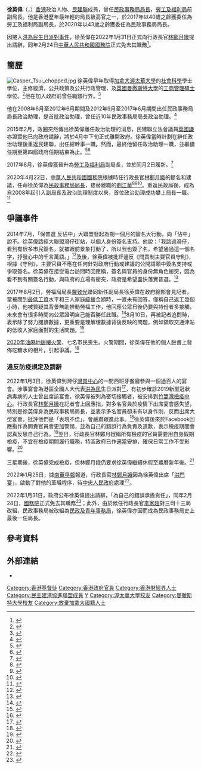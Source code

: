 {{Infobox officeholder
| honorific-prefix = 
| name = 徐英偉
| native_name = Caspar Tsui Ying-wai
| native_name_lang = en
| image = File:Casper Tsui chopped.jpg
| caption =
| office = {{HKSAR}}<br/>第7任[[民政事務局局長_(香港)|民政事務局局長]]
| term_start = 2020年4月22日
| term_end = 2022年2月24日<br/>(副局長[[陳積志|陳積志]]由2022年1月24日至2022年6月30日署理其職務）
| predecessor = [[劉江華|劉江華]]
| successor = [[麥美娟|麥美娟]]<br/>（[[民政及青年事務局|民政及青年事務局]]局長）
| 1blankname = 行政長官
| 1namedata = [[林鄭月娥|林鄭月娥]]
| 2blankname = 政務司司長
| 2namedata = [[張建宗|張建宗]]{{to}}[[李家超|李家超]]
| 3blankname = 副局長
| 3namedata = [[陳積志|陳積志]]
| 4blankname = 政治助理
| 4namedata = [[黎穎瑜|黎穎瑜]]{{to}}[[張進樂|張進樂]]
| 5blankname = 常任秘書長
| 5namedata = [[謝凌潔貞|謝凌潔貞]]{{to}}[[黃智祖|黃智祖]]
| office2 = {{HKSAR}}<br/>第2任[[勞工及福利局|勞工及福利局]]副局長
| 1blankname2 = 局長
| 1namedata2 = [[羅致光|羅致光]]
| term_start2 = 2017年8月2日
| term_end2 = 2020年4月22日
| predecessor2 = [[蕭偉強|蕭偉強]]
| successor2 = [[何啟明_(工聯會)|何啟明]]
| birth_date = {{birth year and age|1977}}
| birth_place = {{HKG-1959}}
| nationality = {{CNHK}}
| party = {{DAB/short}}
| educate = * [[渥太華大學|渥太華大學]]社會科學學士
* [[曼徹斯特大學|曼徹斯特大學]]工商管理碩士
| 宗教信仰 = 基督教
}}
'''徐英偉'''（{{lang-en|Caspar Tsui Ying-wai}}，{{bd|1977年}}）[[香港|香港]]政治人物、[[民主建港協進聯盟|民建聯]]成員，曾任[[民政事務局局長_(香港)|民政事務局局長]]，[[勞工及福利局|勞工及福利局]]前副局長。他是香港歷年最年輕的局長級高官之一，於2017年以40歲之齡獲委任為勞工及福利局副局長，於2020年以43歲之齡獲委任為民政事務局局長。

因捲入[[洪為民生日派對事件|洪為民生日派對事件]]，徐英偉在2022年1月31日正式向行政長官[[林鄭月娥|林鄭月娥]]提出請辭，同年2月24日[[中華人民共和國國務院|中華人民共和國國務院]]正式免去其職務<ref>{{cite web |title=国务院免去徐英伟香港特别行政区政府民政事务局局长职务 |url=http://www.news.cn/gangao/2022-02/28/c_1128422345.htm |website=新华网 |accessdate=2022-02-28 |archive-date=2022-02-28 |archive-url=https://web.archive.org/web/20220228061318/http://www.news.cn/gangao/2022-02/28/c_1128422345.htm |dead-url=no }}</ref>。

== 簡歷 ==
[[File:Casper_Tsui_chopped.jpg|thumb]]
徐英偉早年取得[[加拿大|加拿大]][[渥太華大學|渥太華大學]]的[[社會科學|社會科學]]學士學位，主修經濟，公共政策及公共行政管理，及[[英國|英國]][[曼徹斯特大學|曼徹斯特大學]]的[[工商管理碩士|工商管理碩士]]學位。<ref>{{Cite web |url=http://www.info.gov.hk/gia/general/200805/22/P200805220187.htm |title=香港政府新聞網 |accessdate=2008-05-25 |archive-date=2008-05-26 |archive-url=https://web.archive.org/web/20080526090224/http://www.info.gov.hk/gia/general/200805/22/P200805220187.htm |dead-url=no }}</ref>他在加入政府前曾任職銀行界。<ref>{{cite web |author1=新聞公報 |title=政府公布主要官員任免（附圖） |url=https://www.info.gov.hk/gia/general/202004/22/P2020042200290.htm |access-date=2020-05-06 |archive-date=2020-05-14 |archive-url=https://web.archive.org/web/20200514131822/https://www.info.gov.hk/gia/general/202004/22/P2020042200290.htm |dead-url=no }}</ref>

他在2008年6月至2012年6月期間及2012年9月至2017年6月期間出任民政事務局局長政治助理，是首批政治助理，曾任近10年民政事務局局長政治助理。<ref>{{cite web |author1=香港經濟日報 |title=民建聯黨友兼舊下屬　徐英偉接替劉江華任民政局長 |url=https://topick.hket.com/article/2623594/%E6%B0%91%E5%BB%BA%E8%81%AF%E9%BB%A8%E5%8F%8B%E5%85%BC%E8%88%8A%E4%B8%8B%E5%B1%AC%E3%80%80%E5%BE%90%E8%8B%B1%E5%81%89%E6%8E%A5%E6%9B%BF%E5%8A%89%E6%B1%9F%E8%8F%AF%E4%BB%BB%E6%B0%91%E6%94%BF%E5%B1%80%E9%95%B7?mtc=20023}}</ref>

2015年2月，政圈突然傳出徐英偉離任政治助理的消息，民建聯立法會議員[[葉國謙|葉國謙]]亦證實他已向政府請辭，將於4月中下旬正式離開政府。徐英偉當時計劃在辭任政治助理後重返民建聯，出任總幹事一職。然而，最終他留任政治助理一職，並繼續任期至第四屆政府任期結束為止。<ref>{{Cite news|url=https://news.mingpao.com/pns/%E5%BE%90%E8%8B%B1%E5%81%89%E8%BE%AD%E6%94%BF%E5%8A%A9%20%E5%9B%9E%E5%B7%A2%E6%B0%91%E5%BB%BA%E8%81%AF-%E5%87%BA%E4%BB%BB%E7%B8%BD%E5%B9%B9%E4%BA%8B%20%20%E6%8E%A5%E6%9B%BF%E7%A9%BA%E7%BC%BA%E4%BA%BA%E9%81%B8%E5%B7%B2%E5%AE%9A/web_tc/article/20150224/s00002/1424715209656|title=徐英偉辭政助 回巢民建聯|date=2015-02-24|work=[[明報|明報]]|accessdate=2017-08-01|archive-date=2017-08-01|archive-url=https://web.archive.org/web/20170801194250/https://news.mingpao.com/pns/%E5%BE%90%E8%8B%B1%E5%81%89%E8%BE%AD%E6%94%BF%E5%8A%A9%20%E5%9B%9E%E5%B7%A2%E6%B0%91%E5%BB%BA%E8%81%AF-%E5%87%BA%E4%BB%BB%E7%B8%BD%E5%B9%B9%E4%BA%8B%20%20%E6%8E%A5%E6%9B%BF%E7%A9%BA%E7%BC%BA%E4%BA%BA%E9%81%B8%E5%B7%B2%E5%AE%9A/web_tc/article/20150224/s00002/1424715209656|dead-url=no}}</ref><ref>{{Cite news|url=https://topick.hket.com/article/549584/%E8%91%89%E5%9C%8B%E8%AC%99%EF%BC%9A%E5%BE%90%E8%8B%B1%E5%81%89%E5%B7%B2%E8%BE%AD%E5%8E%BB%E6%94%BF%E5%8A%A9%E8%81%B7%E5%8B%99|title=葉國謙：徐英偉已辭去政助職務|date=2015-02-24|work=ToPick|accessdate=2017-08-01|archive-date=2019-05-19|archive-url=https://web.archive.org/web/20190519004048/https://topick.hket.com/article/549584/%E8%91%89%E5%9C%8B%E8%AC%99%EF%BC%9A%E5%BE%90%E8%8B%B1%E5%81%89%E5%B7%B2%E8%BE%AD%E5%8E%BB%E6%94%BF%E5%8A%A9%E8%81%B7%E5%8B%99|dead-url=no}}</ref>

2017年8月，徐英偉獲晉升為[[勞工及福利局|勞工及福利局]]副局長，並於同月2日履新。<ref>{{Cite news|url=http://www.info.gov.hk/gia/general/201708/01/P2017080100677.htm|title=委任副局長及政治助理|date=2017-08-01|work=香港政府|access-date=2017-08-01|archive-url=https://web.archive.org/web/20170801170617/http://www.info.gov.hk/gia/general/201708/01/P2017080100677.htm|archive-date=2017-08-01|dead-url=yes}}</ref>

2020年4月22日，[[中華人民共和國國務院|中華人民共和國國務院]]根據時任行政長官[[林鄭月娥|林鄭月娥]]的提名和建議，任命徐英偉為[[民政事務局局長_(香港)|民政事務局局長]]，接替離職的[[劉江華|劉江華]]<ref>{{Cite web|title=國務院任免香港特别行政區政府主要官員|url=https://www.hmo.gov.cn/xwzx/zwyw/202004/t20200422_21812.html|accessdate=2020-04-22|date=2020-04-22|work=國務院港澳事務辦公室|language=zh-HK|archive-date=2020-06-25|archive-url=https://web.archive.org/web/20200625101455/https://www.hmo.gov.cn/xwzx/zwyw/202004/t20200422_21812.html|dead-url=yes}}</ref><ref>{{Cite web|title=國務院免去5局長職務　曾國衞薛永恒許正宇入問責班子|url=https://news.rthk.hk/rthk/ch/component/k2/1522007-20200422.htm|accessdate=2020-04-22|date=2020-04-22|work=香港電台|language=zh-HK|archive-date=2020-06-25|archive-url=https://web.archive.org/web/20200625101459/https://news.rthk.hk/rthk/ch/component/k2/1522007-20200422.htm|dead-url=no}}</ref><ref>{{Cite web|title=【獨家】消息：勞福局副局徐英偉接民政局長　與劉江華同屬民建聯|url=https://www.hk01.com/%E6%94%BF%E6%83%85/463535/%E7%8D%A8%E5%AE%B6-%E6%B6%88%E6%81%AF-%E5%8B%9E%E7%A6%8F%E5%B1%80%E5%89%AF%E5%B1%80%E5%BE%90%E8%8B%B1%E5%81%89%E6%8E%A5%E6%B0%91%E6%94%BF%E5%B1%80%E9%95%B7-%E8%88%87%E5%8A%89%E6%B1%9F%E8%8F%AF%E5%90%8C%E5%B1%AC%E6%B0%91%E5%BB%BA%E8%81%AF|date=2020-04-21|work=香港01|language=zh-HK|access-date=2020-04-21|archive-date=2020-05-04|archive-url=https://web.archive.org/web/20200504192805/https://www.hk01.com/%E6%94%BF%E6%83%85/463535/%E7%8D%A8%E5%AE%B6-%E6%B6%88%E6%81%AF-%E5%8B%9E%E7%A6%8F%E5%B1%80%E5%89%AF%E5%B1%80%E5%BE%90%E8%8B%B1%E5%81%89%E6%8E%A5%E6%B0%91%E6%94%BF%E5%B1%80%E9%95%B7-%E8%88%87%E5%8A%89%E6%B1%9F%E8%8F%AF%E5%90%8C%E5%B1%AC%E6%B0%91%E5%BB%BA%E8%81%AF|dead-url=no}}</ref>。重返民政局後，成為自2008年起引入副局長及政治助理制度以來，首位政治助理成功攀上局長一職。<ref>{{cite web |author1=[[香港01|香港01]] |title=【獨家】消息：勞福局副局徐英偉接民政局長　與劉江華同屬民建聯 |url=https://www.hk01.com/%E6%94%BF%E6%83%85/463535/%E7%8D%A8%E5%AE%B6-%E6%B6%88%E6%81%AF-%E5%8B%9E%E7%A6%8F%E5%B1%80%E5%89%AF%E5%B1%80%E5%BE%90%E8%8B%B1%E5%81%89%E6%8E%A5%E6%B0%91%E6%94%BF%E5%B1%80%E9%95%B7-%E8%88%87%E5%8A%89%E6%B1%9F%E8%8F%AF%E5%90%8C%E5%B1%AC%E6%B0%91%E5%BB%BA%E8%81%AF |access-date=2020-04-21 |archive-date=2020-05-04 |archive-url=https://web.archive.org/web/20200504192805/https://www.hk01.com/%E6%94%BF%E6%83%85/463535/%E7%8D%A8%E5%AE%B6-%E6%B6%88%E6%81%AF-%E5%8B%9E%E7%A6%8F%E5%B1%80%E5%89%AF%E5%B1%80%E5%BE%90%E8%8B%B1%E5%81%89%E6%8E%A5%E6%B0%91%E6%94%BF%E5%B1%80%E9%95%B7-%E8%88%87%E5%8A%89%E6%B1%9F%E8%8F%AF%E5%90%8C%E5%B1%AC%E6%B0%91%E5%BB%BA%E8%81%AF |dead-url=no }}</ref>

==爭議事件==
2014年7月，「保普選 反佔中」大聯盟發起為期一個月的簽名大行動，向「佔中」說不。徐英偉路經大聯盟灣仔街站，以個人身份簽名支持。他說：「我路過灣仔，看到有很多市民簽名，就被眼前景象打動了，所以我也簽了名，希望通過這一個名字，抒發心中的千言萬語。」<ref>{{cite web |author1=文匯報 |title=徐英偉簽名救下一代 |url=http://paper.wenweipo.com/2014/07/26/HS1407260015.htm |access-date=2020-05-08 |archive-date=2022-02-01 |archive-url=https://web.archive.org/web/20220201143323/http://paper.wenweipo.com/2014/07/26/HS1407260015.htm |dead-url=no }}</ref>及後，徐英偉被批評違反《問責制主要官員守則》，根據《守則》，主要官員不應在任何針對政府行動或建議的公開請願中簽名支持或爭取簽名。徐英偉在接受電台訪問時回應稱，簽名與官員的身份無角色衝突，因為看不到有關簽名行動，與政府的立場有衝突，政府是希望盡快落實普選。<ref>{{cite web |author1=明報新聞網 |title=徐英偉：簽名反佔中無身份衝突 |url=https://news.mingpao.com/ins/%E6%B8%AF%E8%81%9E/article/20140725/s00001/1406282817244/%E5%BE%90%E8%8B%B1%E5%81%89-%E7%B0%BD%E5%90%8D%E5%8F%8D%E4%BD%94%E4%B8%AD%E7%84%A1%E8%BA%AB%E4%BB%BD%E8%A1%9D%E7%AA%81 |access-date=2020-05-08 |archive-date=2022-02-01 |archive-url=https://web.archive.org/web/20220201143318/https://news.mingpao.com/ins/%E6%B8%AF%E8%81%9E/article/20140725/s00001/1406282817244/%E5%BE%90%E8%8B%B1%E5%81%89-%E7%B0%BD%E5%90%8D%E5%8F%8D%E4%BD%94%E4%B8%AD%E7%84%A1%E8%BA%AB%E4%BB%BD%E8%A1%9D%E7%AA%81 |dead-url=no }}</ref>

2017年8月2日，勞福局局長[[羅致光|羅致光]]聯同新任副局長徐英偉在政府總部會見記者，當被問到[[最低工資|最低工資]]水平和三人家庭[[綜援|綜援]]金額時，一直未有回答，僅稱自己返工幾個小時，他被質疑其背景無助推動勞福工作，他回應公眾日後仍要與持份者多接觸，未來會有很多時間向公眾證明自己能否勝任此職。<ref>{{Cite news |url= http://hk.on.cc/hk/bkn/cnt/news/20170802/mobile/bkn-20170802130704107-0802_00822_001.html |title= 副勞福局長徐英偉月薪廿萬  唔識答最低工資 |date= 2017-08-02 |work= 東網oncc |accessdate= 2020-04-22 |archive-date= 2019-05-20 |archive-url= https://web.archive.org/web/20190520010505/https://hk.on.cc/hk/bkn/cnt/news/20170802/mobile/bkn-20170802130704107-0802_00822_001.html |dead-url= no }}</ref>8月10日，再被記者追問時，表示除了努力閱讀數據，更重要是理解埋數據背後反映的問題，例如領取交通津貼的低收入家庭面對的生活問題。<ref>{{cite web |author1=明報加東版([[多倫多|多倫多]]) |title=惡補功課 徐英偉識答最低工資$34.5 |url=https://www.mingpaocanada.com/tor/htm/News/20170810/HK-gzf1_r.htm |access-date=2020-04-22 |archive-date=2022-02-01 |archive-url=https://web.archive.org/web/20220201143329/https://www.mingpaocanada.com/tor/htm/News/20170810/HK-gzf1_r.htm |dead-url=no }}</ref>

[[2020年油麻地唐樓火警|2020年油麻地唐樓火警]]，七名市民喪生。火警期間，徐英偉在他的個人臉書上發佈吃糖水的相片，引起爭議。<ref>{{Cite web |title=被批食糖水懶理油麻地大火 徐英偉：Multitasking無衝突 |url=https://hd.stheadline.com/news/realtime/hk/1925029/%E5%8D%B3%E6%99%82-%E6%B8%AF%E8%81%9E-%E8%A2%AB%E6%89%B9%E9%A3%9F%E7%B3%96%E6%B0%B4%E6%87%B6%E7%90%86%E6%B2%B9%E9%BA%BB%E5%9C%B0%E5%A4%A7%E7%81%AB-%E5%BE%90%E8%8B%B1%E5%81%89-Multitasking%E7%84%A1%E8%A1%9D%E7%AA%81 |accessdate=2020-11-17 |author=頭條日報 |archive-date=2020-11-21 |archive-url=https://web.archive.org/web/20201121053312/https://hd.stheadline.com/news/realtime/hk/1925029/%E5%8D%B3%E6%99%82-%E6%B8%AF%E8%81%9E-%E8%A2%AB%E6%89%B9%E9%A3%9F%E7%B3%96%E6%B0%B4%E6%87%B6%E7%90%86%E6%B2%B9%E9%BA%BB%E5%9C%B0%E5%A4%A7%E7%81%AB-%E5%BE%90%E8%8B%B1%E5%81%89-Multitasking%E7%84%A1%E8%A1%9D%E7%AA%81 |dead-url=no }}</ref>

=== 違反防疫規定及請辭 ===
{{main|洪為民生日派對事件}}
2022年1月3日，徐英偉到灣仔[[灣景中心|灣景中心]]的一間西班牙餐廳參與一個過百人的宴會。涉事宴會為港區全國人大代表[[洪為民|洪為民]]生日派對<ref>{{Cite web|title=疑似生日會照片曝光　洪為民除口罩擁女子唱歌|url=https://news.mingpao.com/ins/%E6%B8%AF%E8%81%9E/article/20220106/s00001/1641470805740/%E7%96%91%E4%BC%BC%E7%94%9F%E6%97%A5%E6%9C%83%E7%85%A7%E7%89%87%E6%9B%9D%E5%85%89-%E6%B4%AA%E7%82%BA%E6%B0%91%E9%99%A4%E5%8F%A3%E7%BD%A9%E6%93%81%E5%A5%B3%E5%AD%90%E5%94%B1%E6%AD%8C|access-date=2022-01-06|archive-date=2022-01-08|archive-url=https://web.archive.org/web/20220108161751/https://news.mingpao.com/ins/%e6%b8%af%e8%81%9e/article/20220106/s00001/1641470805740/%e7%96%91%e4%bc%bc%e7%94%9f%e6%97%a5%e6%9c%83%e7%85%a7%e7%89%87%e6%9b%9d%e5%85%89-%e6%b4%aa%e7%82%ba%e6%b0%91%e9%99%a4%e5%8f%a3%e7%bd%a9%e6%93%81%e5%a5%b3%e5%ad%90%e5%94%b1%e6%ad%8c|dead-url=no}}</ref>，有初步確診2019新型冠狀病毒病的人士曾出席該宴會，徐英偉被列為密切接觸者，被安排到[[竹篙灣檢疫中心|竹篙灣檢疫中心]]。行政長官[[林鄭月娥|林鄭月娥]]在記者會上回應指，對多名官員於疫情下出席宴會感失望，特別是徐英偉身為民政事務局局長，並表示多名官員卻未有以身作則，反而出席大型宴會，批評他們是「表現不佳」，會嚴肅跟進此事。<ref>{{Cite web |title=特首稱周一晚活動有初確者　徐英偉列緊密接觸者須檢疫 |url=https://news.rthk.hk/rthk/ch/component/k2/1627662-20220106.htm |accessdate=2022-01-06 |author=香港電台 |archive-date=2022-01-06 |archive-url=https://web.archive.org/web/20220106115001/https://news.rthk.hk/rthk/ch/component/k2/1627662-20220106.htm |dead-url=no }}</ref>徐英偉後來於Facebook回應指作為問責官員會更加警惕，並為自己的錯誤行為負責及道歉，表示檢疫期間會認真反思自己行為。<ref>{{Cite web|title=新冠疫情｜徐英偉赴百人宴會成密切接觸者 發文向中央政府特首市民等道歉 (19:32) - 20220106 - 港聞|url=https://news.mingpao.com/ins/%e6%b8%af%e8%81%9e/article/20220106/s00001/1641468386711/%e6%96%b0%e5%86%a0%e7%96%ab%e6%83%85-%e5%be%90%e8%8b%b1%e5%81%89%e8%b5%b4%e7%99%be%e4%ba%ba%e5%ae%b4%e6%9c%83%e6%88%90%e5%af%86%e5%88%87%e6%8e%a5%e8%a7%b8%e8%80%85-%e7%99%bc%e6%96%87%e5%90%91%e4%b8%ad%e5%a4%ae%e6%94%bf%e5%ba%9c%e7%89%b9%e9%a6%96%e5%b8%82%e6%b0%91%e7%ad%89%e9%81%93%e6%ad%89|access-date=2022-01-06|work=明報新聞網 - 即時新聞 instant news|language=zh-hant|archive-date=2022-01-08|archive-url=https://web.archive.org/web/20220108161624/https://news.mingpao.com/ins/%e6%b8%af%e8%81%9e/article/20220106/s00001/1641468386711/%e6%96%b0%e5%86%a0%e7%96%ab%e6%83%85-%e5%be%90%e8%8b%b1%e5%81%89%e8%b5%b4%e7%99%be%e4%ba%ba%e5%ae%b4%e6%9c%83%e6%88%90%e5%af%86%e5%88%87%e6%8e%a5%e8%a7%b8%e8%80%85-%e7%99%bc%e6%96%87%e5%90%91%e4%b8%ad%e5%a4%ae%e6%94%bf%e5%ba%9c%e7%89%b9%e9%a6%96%e5%b8%82%e6%b0%91%e7%ad%89%e9%81%93%e6%ad%89|dead-url=no}}</ref>翌日，行政長官林鄭月娥稱所有檢疫的官員需要用自身假期檢疫，不宜在檢疫期間履行職務，特區政府已作適當安排，確保日常工作不受影響。<ref>{{Cite web|title=特首指官員檢疫期間不宜履行職務　調查後採取適當行動|url=https://news.rthk.hk/rthk/ch/component/k2/1627863-20220107.htm?spTabChangeable=0|access-date=2022-01-07|archive-date=2022-01-08|archive-url=https://web.archive.org/web/20220108225308/https://news.rthk.hk/rthk/ch/component/k2/1627863-20220107.htm?spTabChangeable=0|dead-url=no}}</ref>

三星期後，徐英偉完成檢疫，但林鄭月娥仍要求徐英偉繼續休假至農曆新年後。<ref>{{Cite web|title=新冠疫情｜冀農曆新年前交代生日宴調查結果　林鄭月娥：是我要求徐英偉繼續休假【短片】|url=https://news.mingpao.com/ins/%E6%B8%AF%E8%81%9E/article/20220125/s00001/1643077451620/%E5%86%80%E8%BE%B2%E6%9B%86%E6%96%B0%E5%B9%B4%E5%89%8D%E4%BA%A4%E4%BB%A3%E7%94%9F%E6%97%A5%E5%AE%B4%E8%AA%BF%E6%9F%A5%E7%B5%90%E6%9E%9C-%E6%9E%97%E9%84%AD%E6%9C%88%E5%A8%A5-%E6%98%AF%E6%88%91%E8%A6%81%E6%B1%82%E5%BE%90%E8%8B%B1%E5%81%89%E7%B9%BC%E7%BA%8C%E4%BC%91%E5%81%87%E3%80%90%E7%9F%AD%E7%89%87%E3%80%91|access-date=2022-01-25|work=明報新聞網 - 即時新聞 instant news|language=zh-hant|archive-date=2022-01-28|archive-url=https://web.archive.org/web/20220128162704/https://news.mingpao.com/ins/%e6%b8%af%e8%81%9e/article/20220125/s00001/1643077451620/%e5%86%80%e8%be%b2%e6%9b%86%e6%96%b0%e5%b9%b4%e5%89%8d%e4%ba%a4%e4%bb%a3%e7%94%9f%e6%97%a5%e5%ae%b4%e8%aa%bf%e6%9f%a5%e7%b5%90%e6%9e%9c-%e6%9e%97%e9%84%ad%e6%9c%88%e5%a8%a5-%e6%98%af%e6%88%91%e8%a6%81%e6%b1%82%e5%be%90%e8%8b%b1%e5%81%89%e7%b9%bc%e7%ba%8c%e4%bc%91%e5%81%87%e3%80%90%e7%9f%ad%e7%89%87%e3%80%91|dead-url=no}}</ref>

2022年1月25日，據[[南華早報|南華早報]]報道，行政長官[[林鄭月娥|林鄭月娥]]因為徐英偉出席「[[洪為民生日派對事件|洪門宴]]」，啟動了對他的革職程序，待[[中華人民共和國國務院|中央人民政府]]處理<ref>{{Cite news|title=Home affairs chief Caspar Tsui to leave post as Hong Kong leader prepares to discipline officials for attending infamous birthday bash, sources say|url=https://www.scmp.com/news/hong-kong/politics/article/3164639/carrie-lam-confirms-hong-kong-home-affairs-chiefs|work=South China Morning Post|author=Chris Lau & Gary Cheung|date=2022-01-25|accessdate=2022-01-26|archive-date=2022-01-31|archive-url=https://web.archive.org/web/20220131124431/https://www.scmp.com/news/hong-kong/politics/article/3164639/carrie-lam-confirms-hong-kong-home-affairs-chiefs|dead-url=no}}</ref>。

2022年1月31日，政府公布徐英偉提出請辭，「為自己的錯誤承擔責任」，同年2月24日，[[中華人民共和國國務院|國務院]]正式免去其職務<ref>{{Cite web|title=民政事務局局長徐英偉聲明|url=https://www.info.gov.hk/gia/general/202201/31/P2022013100344.htm|access-date=2022-01-31|archive-date=2022-01-31|archive-url=https://web.archive.org/web/20220131081402/https://www.info.gov.hk/gia/general/202201/31/P2022013100344.htm|dead-url=no}}</ref>；此外，由於候任行政長官[[李家超|李家超]]對三司十三局改組，民政事務局被改組為[[民政及青年事務局|民政及青年事務局]]，徐英偉亦因而成為民政事務局史上最後一任局長。

== 參考資料 ==
{{reflist}}

==外部連結==
*{{facebook|CasparTsui}}

{{start box}}
{{s-gov|香港特別行政區}}
{{s-before|[[劉江華|劉江華]]}}
{{s-title|[[民政事務局局長_(香港)|民政事務局局長]]|2020年4月－2022年2月}}
{{S-after|職位取消}}
{{s-before|[[蕭偉強|蕭偉強]]}}
{{s-title|[[勞工及福利局|勞工及福利局副局長]]|2017年－2020年4月}}
{{s-after|[[何啟明_(工聯會)|何啟明]]}}
{{s-new|first}}
{{s-title|[[民政事務局|民政事務局政治助理]]|2008年－2017年}}
{{s-after|[[黎穎瑜|黎穎瑜]]}}
{{end box}}

{{香港行政會議成員}}
{{DEFAULTSORT: Tsui, Ying Wai}}
[[Category:香港基督徒|Category:香港基督徒]]  
[[Category:香港政府官員|Category:香港政府官員]]
[[Category:香港財經界人士|Category:香港財經界人士]]
[[Category:民主建港協進聯盟成員|Category:民主建港協進聯盟成員]]
[[Category:徐姓|Y]]
[[Category:渥太華大學校友|Category:渥太華大學校友]]
[[Category:曼徹斯特大學校友|Category:曼徹斯特大學校友]]
[[Category:放棄加拿大國籍人士|Category:放棄加拿大國籍人士]]